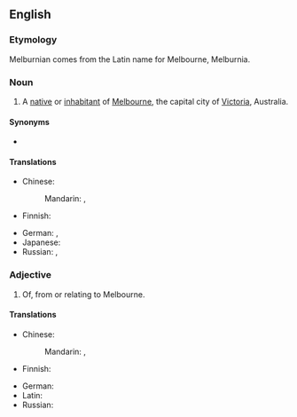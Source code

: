 ==English==

===Etymology===
Melburnian comes from the Latin name for Melbourne, Melburnia.

===Noun===
{{en-noun}}
# A [[native]] or [[inhabitant]] of [[Melbourne]], the capital city of [[Victoria]], Australia.

====Synonyms====
* {{l|en|Melbournite}}

====Translations====
{{trans-top|native of Melbourne}}
* Chinese:
*: Mandarin: {{t|cmn|墨爾本人|sc=Hani}}, {{t|cmn|墨尔本人|tr=Mò'ěrběnrén|sc=Hani}}
* Finnish: {{t+|fi|-lainen|alt=melbournelainen}}
{{trans-mid}}
* German: {{t|de|Melbourner|m}}, {{t|de|Melbournerin|f}}
* Japanese: {{t|ja|メルボルン人|tr=Meruborun-jin|sc=Jpan}}
* Russian: {{t|ru|ме́льбурнец|m}}, {{t|ru|ме́льбурнка|f}}
{{trans-bottom}}

===Adjective===
{{en-adj}}
# Of, from or relating to Melbourne.

====Translations====
{{trans-top|relating to Melbourne}}
* Chinese:
*: Mandarin: {{t|cmn|墨爾本|alt=墨爾本的|sc=Hani}}, {{t+|cmn|墨尔本|alt=墨尔本的|tr=Mò'ěrběn de|sc=Hani}}
* Finnish: {{t|fi|melbournelainen}}
{{trans-mid}}
* German: {{t|de|Melbourner}}
* Latin: {{t|la|melbournensis|m|f}}
* Russian: {{t|ru|ме́льбурнский}}
{{trans-bottom}}